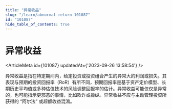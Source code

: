 ```yaml
---
title: "异常收益"
slug: "/learn/abnormal-return-101087"
id: "101087"
hide_table_of_contents: true
---
```



# 异常收益

<ArticleMeta id={101087} updatedAt={'2023-09-26 13:58:54'} />
<div className='border-solid border-b border-t-0 my-4 border-[var(--ifm-color-gray-300)]' />

异常收益是指在特定期间内，给定投资或投资组合产生的异常大的利润或损失。其表现与预期的投资回报率（RoR）有所不同，预期回报率是基于资产定价模型、长期历史平均值或多种估值技术的风险调整回报率的估计。异常收益可能仅仅是异常的，也可能指示更邪恶的事情，比如欺诈或操纵。异常收益不应与主动管理投资所获得的 “阿尔法” 或超额收益混淆。
